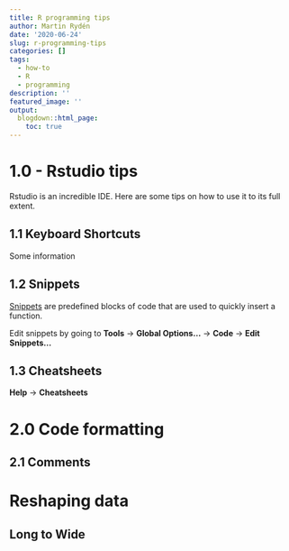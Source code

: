 ```yaml
---
title: R programming tips
author: Martin Rydén
date: '2020-06-24'
slug: r-programming-tips
categories: []
tags:
  - how-to
  - R
  - programming
description: ''
featured_image: ''
output:
  blogdown::html_page:
    toc: true
---
```


# 1.0 - Rstudio tips

Rstudio is an incredible IDE. Here are some tips on how to use it to its full extent.

## 1.1 Keyboard Shortcuts

Some information

## 1.2 Snippets

[Snippets](https://support.rstudio.com/hc/en-us/articles/204463668-Code-Snippets){target="_blank"} are predefined blocks of code that are used to quickly insert a function.

Edit snippets by going to **Tools** -> **Global Options...** -> **Code** -> **Edit Snippets...**

## 1.3 Cheatsheets

**Help** -> **Cheatsheets**


# 2.0 Code formatting

## 2.1 Comments


# Reshaping data
## Long to Wide